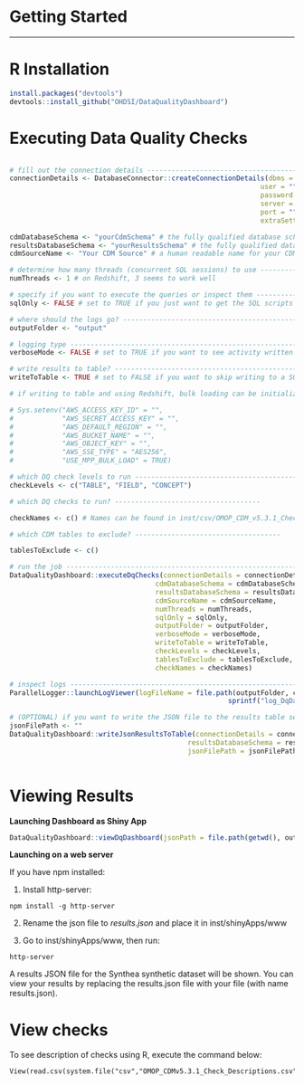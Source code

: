 # Getting Started
***

R Installation
===============

```r
install.packages("devtools")
devtools::install_github("OHDSI/DataQualityDashboard")
```

Executing Data Quality Checks
==============================
  ```r

# fill out the connection details -----------------------------------------------------------------------
connectionDetails <- DatabaseConnector::createConnectionDetails(dbms = "", 
                                                                user = "", 
                                                                password = "", 
                                                                server = "", 
                                                                port = "", 
                                                                extraSettings = "")

cdmDatabaseSchema <- "yourCdmSchema" # the fully qualified database schema name of the CDM
resultsDatabaseSchema <- "yourResultsSchema" # the fully qualified database schema name of the results schema (that you can write to)
cdmSourceName <- "Your CDM Source" # a human readable name for your CDM source

# determine how many threads (concurrent SQL sessions) to use ----------------------------------------
numThreads <- 1 # on Redshift, 3 seems to work well

# specify if you want to execute the queries or inspect them ------------------------------------------
sqlOnly <- FALSE # set to TRUE if you just want to get the SQL scripts and not actually run the queries

# where should the logs go? -------------------------------------------------------------------------
outputFolder <- "output"

# logging type -------------------------------------------------------------------------------------
verboseMode <- FALSE # set to TRUE if you want to see activity written to the console

# write results to table? ------------------------------------------------------------------------------
writeToTable <- TRUE # set to FALSE if you want to skip writing to a SQL table in the results schema

# if writing to table and using Redshift, bulk loading can be initialized -------------------------------

# Sys.setenv("AWS_ACCESS_KEY_ID" = "",
#            "AWS_SECRET_ACCESS_KEY" = "",
#            "AWS_DEFAULT_REGION" = "",
#            "AWS_BUCKET_NAME" = "",
#            "AWS_OBJECT_KEY" = "",
#            "AWS_SSE_TYPE" = "AES256",
#            "USE_MPP_BULK_LOAD" = TRUE)

# which DQ check levels to run -------------------------------------------------------------------
checkLevels <- c("TABLE", "FIELD", "CONCEPT")

# which DQ checks to run? ------------------------------------

checkNames <- c() # Names can be found in inst/csv/OMOP_CDM_v5.3.1_Check_Desciptions.csv

# which CDM tables to exclude? ------------------------------------

tablesToExclude <- c() 

# run the job --------------------------------------------------------------------------------------
DataQualityDashboard::executeDqChecks(connectionDetails = connectionDetails, 
                                      cdmDatabaseSchema = cdmDatabaseSchema, 
                                      resultsDatabaseSchema = resultsDatabaseSchema,
                                      cdmSourceName = cdmSourceName, 
                                      numThreads = numThreads,
                                      sqlOnly = sqlOnly, 
                                      outputFolder = outputFolder, 
                                      verboseMode = verboseMode,
                                      writeToTable = writeToTable,
                                      checkLevels = checkLevels,
                                      tablesToExclude = tablesToExclude,
                                      checkNames = checkNames)

# inspect logs ----------------------------------------------------------------------------
ParallelLogger::launchLogViewer(logFileName = file.path(outputFolder, cdmSourceName, 
                                                        sprintf("log_DqDashboard_%s.txt", cdmSourceName)))

# (OPTIONAL) if you want to write the JSON file to the results table separately -----------------------------
jsonFilePath <- ""
DataQualityDashboard::writeJsonResultsToTable(connectionDetails = connectionDetails, 
                                              resultsDatabaseSchema = resultsDatabaseSchema, 
                                              jsonFilePath = jsonFilePath)
                                              

```

Viewing Results
================

**Launching Dashboard as Shiny App**
```r
DataQualityDashboard::viewDqDashboard(jsonPath = file.path(getwd(), outputFolder, cdmSourceName, sprintf("results_%s.json", cdmSourceName)))
```

**Launching on a web server**

If you have npm installed:

1. Install http-server:

```
npm install -g http-server
```

2. Rename the json file to *results.json* and place it in inst/shinyApps/www

3. Go to inst/shinyApps/www, then run:

```
http-server
```

A results JSON file for the Synthea synthetic dataset will be shown. You can view your results by replacing the results.json file with your file (with name results.json).



View checks
===========
To see description of checks using R, execute the command below:
```
View(read.csv(system.file("csv","OMOP_CDMv5.3.1_Check_Descriptions.csv",package="DataQualityDashboard"),as.is=T))
```

